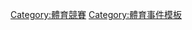 {{Template category
|type = 
}}

[[Category:體育競賽|Category:體育競賽]]
[[Category:體育事件模板|Category:體育事件模板]]